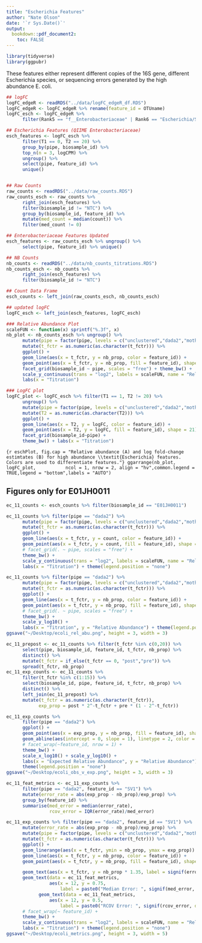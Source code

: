 ```yaml
---
title: "Escherichia Features"
author: "Nate Olson"
date: '`r Sys.Date()`'
output:
  bookdown::pdf_document2:
    toc: FALSE
---
```


```r
library(tidyverse)
library(ggpubr)
```


These features either represent different copies of the 16S gene, different Escherichia species, or sequencing errors generated by the high abundance E. coli.

```r
## logFC
logFC_edgeR <- readRDS("../data/logFC_edgeR_df.RDS")
logFC_edgeR <- logFC_edgeR %>% rename(feature_id = OTUname)
logFC_esch <- logFC_edgeR %>%
      filter(Rank5 == "f__Enterobacteriaceae" | Rank6 == "Escherichia/Shigella")

## Escherichia Features (QIIME Enterobacteriaceae)
esch_features <- logFC_esch %>%
      filter(T1 == 0, T2 == 20) %>%
      group_by(pipe, biosample_id) %>%
      top_n(n = 3, logCPM) %>%
      ungroup() %>%
      select(pipe, feature_id) %>%
      unique()


## Raw Counts
raw_counts <- readRDS("../data/raw_counts.RDS")
raw_counts_esch <- raw_counts %>%
      right_join(esch_features) %>%
      filter(biosample_id != "NTC") %>%
      group_by(biosample_id, feature_id) %>%
      mutate(med_count = median(count)) %>%
      filter(med_count != 0)

## Enterobacteriaceae Features Updated
esch_features <- raw_counts_esch %>% ungroup() %>%
      select(pipe, feature_id) %>% unique()

## NB Counts
nb_counts <- readRDS("../data/nb_counts_titrations.RDS")
nb_counts_esch <- nb_counts %>%
      right_join(esch_features) %>%
      filter(biosample_id != "NTC")

## Count Data Frame
esch_counts <- left_join(raw_counts_esch, nb_counts_esch)

## updated logFC
logFC_esch <- left_join(esch_features, logFC_esch)

### Relative Abundance Plot
scaleFUN <- function(x) sprintf("%.3f", x)
nb_plot <- nb_counts_esch %>% ungroup() %>%
      mutate(pipe = factor(pipe, levels = c("unclustered","dada2","mothur","qiime"))) %>%
      mutate(t_fctr = as.numeric(as.character(t_fctr))) %>%
      ggplot() +
      geom_line(aes(x = t_fctr, y = nb_prop, color = feature_id)) +
      geom_point(aes(x = t_fctr, y = nb_prop, fill = feature_id), shape = 21) +
      facet_grid(biosample_id ~ pipe, scales = "free") + theme_bw() +
      scale_y_continuous(trans = "log2", labels = scaleFUN, name = "Relative Abundance") +
      labs(x = "Titration")

### LogFC plot
logFC_plot <- logFC_esch %>% filter(T1 == 1, T2 != 20) %>%
      ungroup() %>%
      mutate(pipe = factor(pipe, levels = c("unclustered","dada2","mothur","qiime"))) %>%
      mutate(T2 = as.numeric(as.character(T2))) %>%
      ggplot() +
      geom_line(aes(x = T2, y = logFC, color = feature_id)) +
      geom_point(aes(x = T2, y = logFC, fill = feature_id), shape = 21) +
      facet_grid(biosample_id~pipe) +
      theme_bw() + labs(x = "Titration")
```



```{r eschPlot, fig.cap = "Relative abundance (A) and log fold-change estimtates (B) for high abundance \\textit{Escherichia} features. Colors are used to differentiate features."}
ggarrange(nb_plot, logFC_plot,
          ncol = 1, nrow = 2, align = "hv",common.legend = TRUE,legend = "bottom",labels = "AUTO")
```

## Figures only for E01JH0011
```r
ec_11_counts <- esch_counts %>% filter(biosample_id == "E01JH0011")
```

```r
ec_11_counts %>% filter(pipe == "dada2") %>%
      mutate(pipe = factor(pipe, levels = c("unclustered","dada2","mothur","qiime"))) %>%
      mutate(t_fctr = as.numeric(as.character(t_fctr))) %>%
      ggplot() +
      geom_line(aes(x = t_fctr, y = count, color = feature_id)) +
      geom_point(aes(x = t_fctr, y = count, fill = feature_id), shape = 21) +
      # facet_grid(. ~ pipe, scales = "free") +
      theme_bw() +
      scale_y_continuous(trans = "log2", labels = scaleFUN, name = "Relative Abundance") +
      labs(x = "Titration") + theme(legend.position = "none")
```

```r
ec_11_counts %>% filter(pipe == "dada2") %>%
      mutate(pipe = factor(pipe, levels = c("unclustered","dada2","mothur","qiime"))) %>%
      mutate(t_fctr = as.numeric(as.character(t_fctr))) %>%
      ggplot() +
      geom_line(aes(x = t_fctr, y = nb_prop, color = feature_id)) +
      geom_point(aes(x = t_fctr, y = nb_prop, fill = feature_id), shape = 21) +
      # facet_grid(. ~ pipe, scales = "free") +
      theme_bw() +
      scale_y_log10() +
      labs(x = "Titration", y = "Relative Abundance") + theme(legend.position = "none")
ggsave("~/Desktop/ecoli_rel_abu.png", height = 3, width = 3)
```

```r
ec_11_prepost <- ec_11_counts %>% filter(t_fctr %in% c(0,20)) %>%
      select(pipe, biosample_id, feature_id, t_fctr, nb_prop) %>%
      distinct() %>%
      mutate(t_fctr = if_else(t_fctr == 0, "post","pre")) %>%
      spread(t_fctr, nb_prop)
ec_11_exp_counts <- ec_11_counts %>%
      filter(t_fctr %in% c(1:15)) %>%
      select(biosample_id, pipe, feature_id, t_fctr, nb_prop) %>%
      distinct() %>%
      left_join(ec_11_prepost) %>%
      mutate(t_fctr = as.numeric(as.character(t_fctr)),
            exp_prop = post * 2^-t_fctr + pre * (1 - 2^-t_fctr))
```
```r
ec_11_exp_counts %>%
      filter(pipe == "dada2") %>%
      ggplot() +
      geom_point(aes(x = exp_prop, y = nb_prop, fill = feature_id), shape = 21) +
      geom_abline(aes(intercept = 0, slope = 1), linetype = 2, color = "grey60") +
      # facet_wrap(~feature_id, nrow = 1) +
      theme_bw() +
      scale_x_log10() + scale_y_log10() +
      labs(x = "Expected Relative Abundance", y = "Relative Abundance") +
      theme(legend.position = "none")
ggsave("~/Desktop/ecoli_obs_v_exp.png", height = 3, width = 3)
```

```r
ec_11_feat_metrics <- ec_11_exp_counts %>%
      filter(pipe == "dada2", feature_id == "SV1") %>%
      mutate(error_rate = abs(exp_prop - nb_prop)/exp_prop) %>%
      group_by(feature_id) %>%
      summarise(med_error = median(error_rate),
                rcov_error = IQR(error_rate)/med_error)

ec_11_exp_counts %>% filter(pipe == "dada2", feature_id == "SV1") %>%
      mutate(error_rate = abs(exp_prop - nb_prop)/exp_prop) %>%
      mutate(pipe = factor(pipe, levels = c("unclustered","dada2","mothur","qiime"))) %>%
      mutate(t_fctr = as.numeric(as.character(t_fctr))) %>%
      ggplot() +
      geom_linerange(aes(x = t_fctr, ymin = nb_prop, ymax = exp_prop)) +
      geom_line(aes(x = t_fctr, y = nb_prop, color = feature_id)) +
      geom_point(aes(x = t_fctr, y = nb_prop, fill = feature_id), shape = 21) +

      geom_text(aes(x = t_fctr, y = nb_prop * 1.35, label = signif(error_rate, digits = 2))) +
      geom_text(data = ec_11_feat_metrics,
                aes(x = 12, y = 0.75,
                    label = paste0("Median Error: ", signif(med_error, digits = 2)))) +
            geom_text(data = ec_11_feat_metrics,
                aes(x = 12, y = 0.5,
                    label = paste0("RCOV Error: ", signif(rcov_error, digits = 2)))) +
      # facet_wrap(~ feature_id) +
      theme_bw() +
      scale_y_continuous(trans = "log2", labels = scaleFUN, name = "Relative Abundance") +
      labs(x = "Titration") + theme(legend.position = "none")
ggsave("~/Desktop/ecoli_metrics.png", height = 3, width = 5)
```

